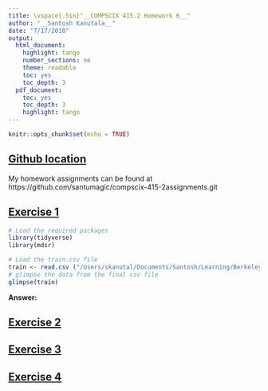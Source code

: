 ```yaml
---
title: \vspace{.5in}"__COMPSCIX 415.2 Homework 6__"
author: "__Santosh Kanutala__"
date: "7/17/2018"
output:
  html_document:
    highlight: tango
    number_sections: no
    theme: readable
    toc: yes
    toc_depth: 3
  pdf_document:
    toc: yes
    toc_depth: 3
    highlight: tango
---
```


```r
knitr::opts_chunk$set(echo = TRUE)
```

\newpage
## <u>Github location</u>
My homework assignments can be found at   https://github.com/santumagic/compscix-415-2assignments.git

## <u>Exercise 1</u>
```r
# Load the required packages
library(tidyverse)
library(mdsr)
```
```r
# Load the train.csv file
train <- read.csv ("/Users/skanutal/Documents/Santosh/Learning/Berkeley/3. Intro to DS/Assignments/train.csv", sep = "," )
# glimpse the data from the final csv file
glimpse(train)
```

**Answer:**  

## <u>Exercise 2</u>

## <u>Exercise 3</u>

## <u>Exercise 4</u>